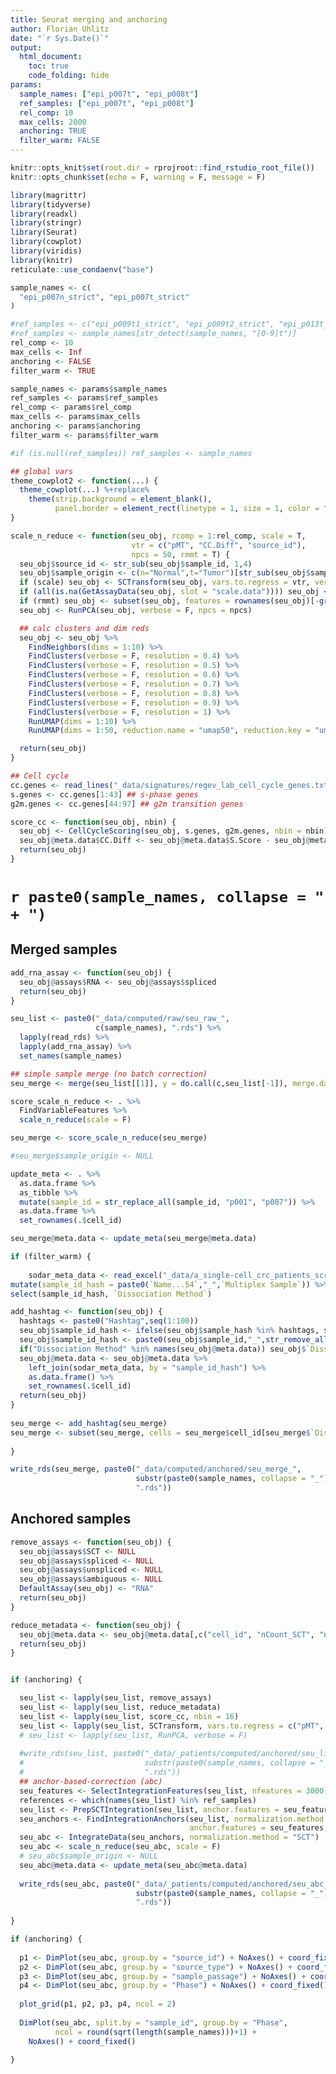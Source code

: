 ```yaml
---
title: Seurat merging and anchoring
author: Florian Uhlitz
date: "`r Sys.Date()`"
output:
  html_document:
    toc: true
    code_folding: hide
params: 
  sample_names: ["epi_p007t", "epi_p008t"]
  ref_samples: ["epi_p007t", "epi_p008t"]
  rel_comp: 10
  max_cells: 2000
  anchoring: TRUE
  filter_warm: FALSE
---
```



```r

knitr::opts_knit$set(root.dir = rprojroot::find_rstudio_root_file())
knitr::opts_chunk$set(echo = F, warning = F, message = F)

```

```r

library(magrittr)
library(tidyverse)
library(readxl)
library(stringr)
library(Seurat)
library(cowplot)
library(viridis)
library(knitr)
reticulate::use_condaenv("base")

sample_names <- c(
  "epi_p007n_strict", "epi_p007t_strict"
)

#ref_samples <- c("epi_p009t1_strict", "epi_p009t2_strict", "epi_p013t_strict")
#ref_samples <- sample_names[str_detect(sample_names, "[0-9]t")]
rel_comp <- 10
max_cells <- Inf
anchoring <- FALSE
filter_warm <- TRUE

sample_names <- params$sample_names
ref_samples <- params$ref_samples
rel_comp <- params$rel_comp
max_cells <- params$max_cells
anchoring <- params$anchoring
filter_warm <- params$filter_warm

#if (is.null(ref_samples)) ref_samples <- sample_names

## global vars
theme_cowplot2 <- function(...) {
  theme_cowplot(...) %+replace%
    theme(strip.background = element_blank(),
          panel.border = element_rect(linetype = 1, size = 1, color = "black"))
}

scale_n_reduce <- function(seu_obj, rcomp = 1:rel_comp, scale = T,
                           vtr = c("pMT", "CC.Diff", "source_id"),
                           npcs = 50, rmmt = T) {
  seu_obj$source_id <- str_sub(seu_obj$sample_id, 1,4)
  seu_obj$sample_origin <- c(n="Normal",t="Tumor")[str_sub(seu_obj$sample_id,5,5)]
  if (scale) seu_obj <- SCTransform(seu_obj, vars.to.regress = vtr, verbose = F, assay = "spliced", conserve.memory = T)
  if (all(is.na(GetAssayData(seu_obj, slot = "scale.data")))) seu_obj <- ScaleData(seu_obj, do.scale = F, do.center = F, scale.max = Inf)
  if (rmmt) seu_obj <- subset(seu_obj, features = rownames(seu_obj)[-grep("^MT-", rownames(seu_obj))])
  seu_obj <- RunPCA(seu_obj, verbose = F, npcs = npcs)

  ## calc clusters and dim reds
  seu_obj <- seu_obj %>%
    FindNeighbors(dims = 1:10) %>%
    FindClusters(verbose = F, resolution = 0.4) %>%
    FindClusters(verbose = F, resolution = 0.5) %>%
    FindClusters(verbose = F, resolution = 0.6) %>%
    FindClusters(verbose = F, resolution = 0.7) %>%
    FindClusters(verbose = F, resolution = 0.8) %>%
    FindClusters(verbose = F, resolution = 0.9) %>%
    FindClusters(verbose = F, resolution = 1) %>%
    RunUMAP(dims = 1:10) %>%
    RunUMAP(dims = 1:50, reduction.name = "umap50", reduction.key = "umap50_")

  return(seu_obj)
}

## Cell cycle
cc.genes <- read_lines("_data/signatures/regev_lab_cell_cycle_genes.txt")
s.genes <- cc.genes[1:43] ## s-phase genes
g2m.genes <- cc.genes[44:97] ## g2m transition genes

score_cc <- function(seu_obj, nbin) {
  seu_obj <- CellCycleScoring(seu_obj, s.genes, g2m.genes, nbin = nbin)
  seu_obj@meta.data$CC.Diff <- seu_obj@meta.data$S.Score - seu_obj@meta.data$G2M.Score
  return(seu_obj)
}

```

# `r paste0(sample_names, collapse = " + ")`

## Merged samples

```r

add_rna_assay <- function(seu_obj) {
  seu_obj@assays$RNA <- seu_obj@assays$spliced
  return(seu_obj)
}

seu_list <- paste0("_data/computed/raw/seu_raw_", 
                   c(sample_names), ".rds") %>% 
  lapply(read_rds) %>% 
  lapply(add_rna_assay) %>% 
  set_names(sample_names)

## simple sample merge (no batch correction)
seu_merge <- merge(seu_list[[1]], y = do.call(c,seu_list[-1]), merge.data = T)

score_scale_n_reduce <- . %>% 
  FindVariableFeatures %>% 
  scale_n_reduce(scale = F)

seu_merge <- score_scale_n_reduce(seu_merge)

#seu_merge$sample_origin <- NULL

update_meta <- . %>% 
  as.data.frame %>% 
  as_tibble %>% 
  mutate(sample_id = str_replace_all(sample_id, "p001", "p007")) %>%
  as.data.frame %>% 
  set_rownames(.$cell_id)

seu_merge@meta.data <- update_meta(seu_merge@meta.data)

if (filter_warm) {
    
    sodar_meta_data <- read_excel("_data/a_single-cell_crc_patients_scrnaseq_nucleotide_sequencing.xlsx", skip = 1) %>%
mutate(sample_id_hash = paste0(`Name...54`,"_",`Multiplex Sample`)) %>%
select(sample_id_hash, `Dissociation Method`)

add_hashtag <- function(seu_obj) {
  hashtags <- paste0("Hashtag",seq(1:100))
  seu_obj$sample_id_hash <- ifelse(seu_obj$sample_hash %in% hashtags, seu_obj$sample_hash, FALSE)
  seu_obj$sample_id_hash <- paste0(seu_obj$sample_id,"_",str_remove_all(seu_obj$sample_id_hash, "Hashtag"))
  if("Dissociation Method" %in% names(seu_obj@meta.data)) seu_obj$`Dissociation Method` <- NULL
  seu_obj@meta.data <- seu_obj@meta.data %>% 
    left_join(sodar_meta_data, by = "sample_id_hash") %>%
    as.data.frame() %>%
    set_rownames(.$cell_id)
  return(seu_obj)
}
  
seu_merge <- add_hashtag(seu_merge)
seu_merge <- subset(seu_merge, cells = seu_merge$cell_id[seu_merge$`Dissociation Method` == "37C_h_TDK_1"])
    
}

write_rds(seu_merge, paste0("_data/computed/anchored/seu_merge_", 
                            substr(paste0(sample_names, collapse = "_"), 1, 200),
                            ".rds"))

```

## Anchored samples

```r

remove_assays <- function(seu_obj) {
  seu_obj@assays$SCT <- NULL
  seu_obj@assays$spliced <- NULL
  seu_obj@assays$unspliced <- NULL
  seu_obj@assays$ambiguous <- NULL
  DefaultAssay(seu_obj) <- "RNA"
  return(seu_obj)
}

reduce_metadata <- function(seu_obj) {
  seu_obj@meta.data <- seu_obj@meta.data[,c("cell_id", "nCount_SCT", "nFeature_SCT", "pMT", "sample_id")]
  return(seu_obj)
}


if (anchoring) {

  seu_list <- lapply(seu_list, remove_assays)
  seu_list <- lapply(seu_list, reduce_metadata)
  seu_list <- lapply(seu_list, score_cc, nbin = 16)
  seu_list <- lapply(seu_list, SCTransform, vars.to.regress = c("pMT", "CC.Diff"), verbose = FALSE)
  # seu_list <- lapply(seu_list, RunPCA, verbose = F)
  
  #write_rds(seu_list, paste0("_data/_patients/computed/anchored/seu_list_", 
  #                           substr(paste0(sample_names, collapse = "_"), 1, 200),
  #                           ".rds"))
  ## anchor-based-correction (abc)
  seu_features <- SelectIntegrationFeatures(seu_list, nfeatures = 3000)
  references <- which(names(seu_list) %in% ref_samples)
  seu_list <- PrepSCTIntegration(seu_list, anchor.features = seu_features)
  seu_anchors <- FindIntegrationAnchors(seu_list, normalization.method = "SCT", 
                                        anchor.features = seu_features, reference = references)
  seu_abc <- IntegrateData(seu_anchors, normalization.method = "SCT")
  seu_abc <- scale_n_reduce(seu_abc, scale = F)
  # seu_abc$sample_origin <- NULL
  seu_abc@meta.data <- update_meta(seu_abc@meta.data)
  
  write_rds(seu_abc, paste0("_data/_patients/computed/anchored/seu_abc_", 
                            substr(paste0(sample_names, collapse = "_"), 1, 200),
                            ".rds"))
 
}

```

```r

if (anchoring) {
  
  p1 <- DimPlot(seu_abc, group.by = "source_id") + NoAxes() + coord_fixed()
  p2 <- DimPlot(seu_abc, group.by = "source_type") + NoAxes() + coord_fixed()
  p3 <- DimPlot(seu_abc, group.by = "sample_passage") + NoAxes() + coord_fixed()
  p4 <- DimPlot(seu_abc, group.by = "Phase") + NoAxes() + coord_fixed()
  
  plot_grid(p1, p2, p3, p4, ncol = 2)
  
  DimPlot(seu_abc, split.by = "sample_id", group.by = "Phase", 
          ncol = round(sqrt(length(sample_names)))+1) + 
    NoAxes() + coord_fixed()
  
}

```
